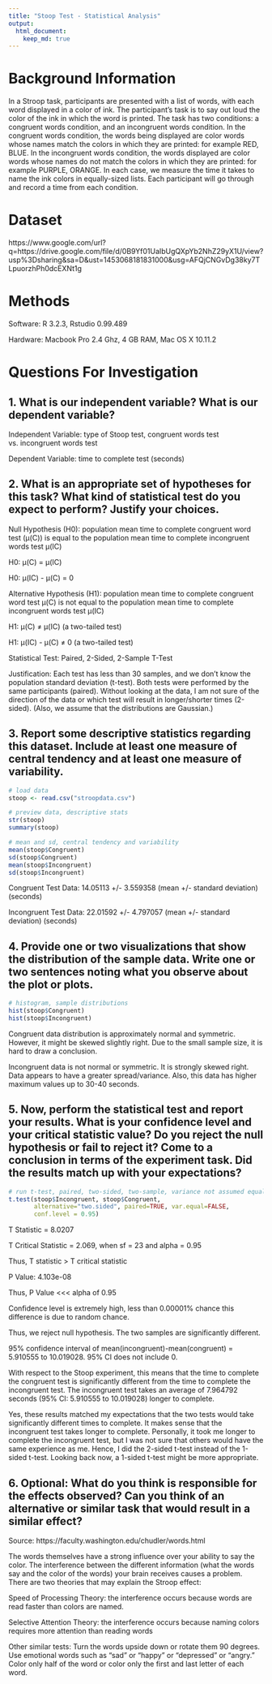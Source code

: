 ```yaml
---
title: "Stoop Test - Statistical Analysis"
output:
  html_document:
    keep_md: true
---
```


# Background Information

In a Stroop task, participants are presented with a list of words, with each word displayed in a color of ink. The participant’s task is to say out loud the color of the ink in which the word is printed. The task has two conditions: a congruent words condition, and an incongruent words condition. In the congruent words condition, the words being displayed are color words whose names match the colors in which they are printed: for example RED, BLUE. In the incongruent words condition, the words displayed are color words whose names do not match the colors in which they are printed: for example PURPLE, ORANGE. In each case, we measure the time it takes to name the ink colors in equally-sized lists. Each participant will go through and record a time from each condition.

# Dataset

https://www.google.com/url?q=https://drive.google.com/file/d/0B9Yf01UaIbUgQXpYb2NhZ29yX1U/view?usp%3Dsharing&sa=D&ust=1453068181831000&usg=AFQjCNGvDg38ky7TLpuorzhPh0dcEXNt1g

# Methods

Software: R 3.2.3, Rstudio 0.99.489

Hardware: Macbook Pro 2.4 Ghz, 4 GB RAM, Mac OS X 10.11.2

# Questions For Investigation

## 1. What is our independent variable? What is our dependent variable?

Independent Variable: type of Stoop test, congruent words test vs. incongruent words test

Dependent Variable: time to complete test (seconds)

## 2. What is an appropriate set of hypotheses for this task? What kind of statistical test do you expect to perform? Justify your choices.

Null Hypothesis (H0): population mean time to complete congruent word test (μ(C)) is equal to the population mean time to complete incongruent words test μ(IC)

H0: μ(C) = μ(IC)

H0: μ(IC) - μ(C) = 0

Alternative Hypothesis (H1): population mean time to complete congruent word test μ(C) is not equal to the population mean time to complete incongruent words test μ(IC)

H1: μ(C) ≠ μ(IC) (a two-tailed test)

H1: μ(IC) - μ(C) ≠ 0 (a two-tailed test)

Statistical Test: Paired, 2-Sided, 2-Sample T-Test

Justification: Each test has less than 30 samples, and we don't know the population standard deviation (t-test). Both tests were performed by the same participants (paired). Without looking at the data, I am not sure of the direction of the data or which test will result in longer/shorter times (2-sided). (Also, we assume that the distributions are Gaussian.)

## 3. Report some descriptive statistics regarding this dataset. Include at least one measure of central tendency and at least one measure of variability.

```r
# load data
stoop <- read.csv("stroopdata.csv")

# preview data, descriptive stats
str(stoop)
summary(stoop)
```

```r
# mean and sd, central tendency and variability
mean(stoop$Congruent)
sd(stoop$Congruent)
mean(stoop$Incongruent)
sd(stoop$Incongruent)
```

Congruent Test Data: 14.05113 +/- 3.559358 (mean +/- standard deviation) (seconds)

Incongruent Test Data: 22.01592 +/- 4.797057 (mean +/- standard deviation) (seconds)

## 4. Provide one or two visualizations that show the distribution of the sample data. Write one or two sentences noting what you observe about the plot or plots.

```r
# histogram, sample distributions
hist(stoop$Congruent)
hist(stoop$Incongruent)
```

Congruent data distribution is approximately normal and symmetric. However, it might be skewed slightly right. Due to the small sample size, it is hard to draw a conclusion.

Incongruent data is not normal or symmetric. It is strongly skewed right. Data appears to have a greater spread/variance. Also, this data has higher maximum values up to 30-40 seconds.

## 5. Now, perform the statistical test and report your results. What is your confidence level and your critical statistic value? Do you reject the null hypothesis or fail to reject it? Come to a conclusion in terms of the experiment task. Did the results match up with your expectations?

```r
# run t-test, paired, two-sided, two-sample, variance not assumed equal
t.test(stoop$Incongruent, stoop$Congruent,
       alternative="two.sided", paired=TRUE, var.equal=FALSE,
       conf.level = 0.95)
```

T Statistic = 8.0207

T Critical Statistic = 2.069, when sf = 23 and alpha = 0.95

Thus, T statistic > T critical statistic

P Value: 4.103e-08

Thus, P Value <<< alpha of 0.95

Confidence level is extremely high, less than 0.00001% chance this difference is due to random chance.

Thus, we reject null hypothesis. The two samples are significantly different.

95% confidence interval of mean(incongruent)-mean(congruent) = 5.910555 to 10.019028. 95% CI does not include 0.

With respect to the Stoop experiment, this means that the time to complete the congruent test is significantly different from the time to complete the incongruent test. The incongruent test takes an average of 7.964792 seconds (95% CI: 5.910555 to 10.019028) longer to complete.

Yes, these results matched my expectations that the two tests would take significantly different times to complete. It makes sense that the incongruent test takes longer to complete. Personally, it took me longer to complete the incongruent test, but I was not sure that others would have the same experience as me. Hence, I did the 2-sided t-test instead of the 1-sided t-test. Looking back now, a 1-sided t-test might be more appropriate.

## 6. Optional: What do you think is responsible for the effects observed? Can you think of an alternative or similar task that would result in a similar effect?

Source: https://faculty.washington.edu/chudler/words.html

The words themselves have a strong influence over your ability to say the color. The interference between the different information (what the words say and the color of the words) your brain receives causes a problem. There are two theories that may explain the Stroop effect:

Speed of Processing Theory: the interference occurs because words are read faster than colors are named.

Selective Attention Theory: the interference occurs because naming colors requires more attention than reading words

Other similar tests:
Turn the words upside down or rotate them 90 degrees.
Use emotional words such as "sad" or "happy" or "depressed" or "angry."
Color only half of the word or color only the first and last letter of each word.
